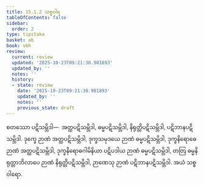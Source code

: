 ```yaml
---
title: 15.1.2 သစ္စဝါရ
tableOfContents: false
sidebar:
  order: 2
type: tipitaka
basket: ab
book: vbh
review:
  current: review
  updated: '2025-10-23T09:21:30.981893'
  updated_by: ''
  notes: ''
  history:
  - state: review
    date: '2025-10-23T09:21:30.981893'
    updated_by: ''
    notes: ''
    previous_state: draft
---
```



<ReviewStatus review={frontmatter.review} showDetails={true} />

<HypothesisAnnotation frontmatter={frontmatter} />

<DynamicBreadcrumb />

<Division number="719" book="vbh" e="ch" v="30" p="307">

<Paragraph number="2119" book="vbh">
စတဿော ပဋိသမ္ဘိဒါ—  အတ္ထပဋိသမ္ဘိဒါ, ဓမ္မပဋိသမ္ဘိဒါ, နိရုတ္တိပဋိသမ္ဘိဒါ, ပဋိဘာနပဋိသမ္ဘိဒါ. ဒုက္ခေ ဉာဏံ အတ္ထပဋိသမ္ဘိဒါ, ဒုက္ခသမုဒယေ ဉာဏံ ဓမ္မပဋိသမ္ဘိဒါ, ဒုက္ခနိရောဓေ ဉာဏံ အတ္ထပဋိသမ္ဘိဒါ, ဒုက္ခနိရောဓဂါမိနိယာ ပဋိပဒါယ ဉာဏံ ဓမ္မပဋိသမ္ဘိဒါ, တတြ ဓမ္မနိရုတ္တာဘိလာပေ ဉာဏံ နိရုတ္တိပဋိသမ္ဘိဒါ, ဉာဏေသု ဉာဏံ ပဋိဘာနပဋိသမ္ဘိဒါ. အယံ သစ္စဝါရော.
</Paragraph>
</Division>